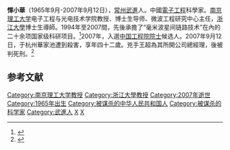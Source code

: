 '''惲小華'''（1965年9月-2007年9月12日），[[常州|常州]][[武进区|武進]]人。中國[[电子工程|電子工程]]科學家。[[南京理工大学|南京理工大学]]电子工程与光电技术学院教授、博士生导师、微波工程研究中心主任，[[浙江大學|浙江大學]]博士生導師。1994年至2007間，先後承擔了“毫米波星间链路技术”在內的二十余项国家级科研项目。<ref>{{Cite web|title=在微波领域里一路奔走――访我校微波工程研究中心主任恽小华教授|url=http://zs.njust.edu.cn/b6/eb/c13141a46827/page.htm|accessdate=|author=|date=2007-03-23|format=|publisher=|language=}}</ref>2007年，入選[[中国工程院院士|中国工程院院士]]候选人。2007年9月12日，于杭州華家池遭到殺害，享年四十二歲。兇手王超為其所開公司總經理，後被判死刑。<ref>{{Cite web|title=杀害工程院院士候选人恽小华主犯被判死刑|url=http://www.celg.cn/news_detail_2880.html|accessdate=|author=|date=|format=|publisher=|language=}}</ref>

==参考文献==
{{reflist}}

{{DEFAULTSORT:Y惲}}
[[Category:南京理工大学教授|Category:南京理工大学教授]]
[[Category:浙江大學教授|Category:浙江大學教授]]
[[Category:2007年逝世|Category:2007年逝世]]
[[Category:1965年出生|Category:1965年出生]]
[[Category:被谋杀的中华人民共和国人|Category:被谋杀的中华人民共和国人]]
[[Category:被谋杀的科学家|Category:被谋杀的科学家]]
[[Category:武進人|Category:武進人]]
[[Category:毗陵惲氏|X]]
[[Category:惲姓|X]]